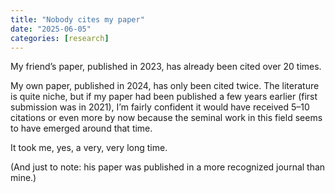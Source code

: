 ```yaml
---
title: "Nobody cites my paper"
date: "2025-06-05"
categories: [research]
---
```


My friend's paper, published in 2023, has already been cited over 20 times.

My own paper, published in 2024, has only been cited twice. The literature is quite niche, but if my paper had been published a few years earlier (first submission was in 2021), I'm fairly confident it would have received 5--10 citations or even more by now because the seminal work in this field seems to have emerged around that time.

It took me, yes, a very, very long time.

(And just to note: his paper was published in a more recognized journal than mine.)
